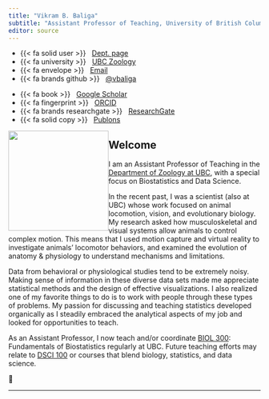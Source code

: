 ```yaml
---
title: "Vikram B. Baliga"
subtitle: "Assistant Professor of Teaching, University of British Columbia"
editor: source
---
```


::::: {.grid .course-details .course-details-smaller}
::: {.g-col-6 .g-col-md-3}
-   {{< fa solid user >}}   [Dept.
    page](https://www.zoology.ubc.ca/person/vikram-baliga)
-   {{< fa university >}}   [UBC Zoology](https://zoology.ubc.ca/)
-   {{< fa envelope >}}   [Email](mailto:vikram.baliga@ubc.ca)
-   {{< fa brands github >}}   [\@vbaliga](https://github.com/vbaliga)
:::

::: {.g-col-6 .g-col-md-3}
-   {{< fa book >}}   [Google
    Scholar](https://scholar.google.com/citations?user=sXz0JqQAAAAJ&hl=en)
-   {{< fa fingerprint >}}   [ORCID](http://orcid.org/0000-0002-9367-8974)
-   {{< fa brands researchgate >}}  
    [ResearchGate](https://www.researchgate.net/profile/Vikram_Baliga)
-   {{< fa solid copy >}}  
    [Publons](http://www.researcherid.com/rid/H-1546-2013)
:::
:::::

![](images/vikram_baliga.jpg){fig-alt="Vikram B. Baliga" style="float:left;"
width="200"}

## Welcome

I am an Assistant Professor of Teaching in the [Department of Zoology at
UBC](https://www.zoology.ubc.ca/person/vikram-baliga), with a special focus on
Biostatistics and Data Science.

In the recent past, I was a scientist (also at UBC) whose work focused on animal
locomotion, vision, and evolutionary biology. My research asked how
musculoskeletal and visual systems allow animals to control complex motion. This
means that I used motion capture and virtual reality to investigate animals'
locomotor behaviors, and examined the evolution of anatomy & physiology to
understand mechanisms and limitations.

Data from behavioral or physiological studies tend to be extremely noisy. Making
sense of information in these diverse data sets made me appreciate statistical
methods and the design of effective visualizations. I also realized one of my
favorite things to do is to work with people through these types of problems. My
passion for discussing and teaching statistics developed organically as I
steadily embraced the analytical aspects of my job and looked for opportunities
to teach.

As an Assistant Professor, I now teach and/or coordinate [BIOL
300](https://biologyprogram-2023.sites.olt.ubc.ca/files/2019/08/Syllabus_BIOL300_2019.pdf):
Fundamentals of Biostatistics regularly at UBC. Future teaching efforts may
relate to [DSCI
100](https://www.stat.ubc.ca/sites/default/files/course_outlines/dsci100_outline_2020st2_melissa.pdf)
or courses that blend biology, statistics, and data science.

🐢

--------------------------------------------------------------------------------
